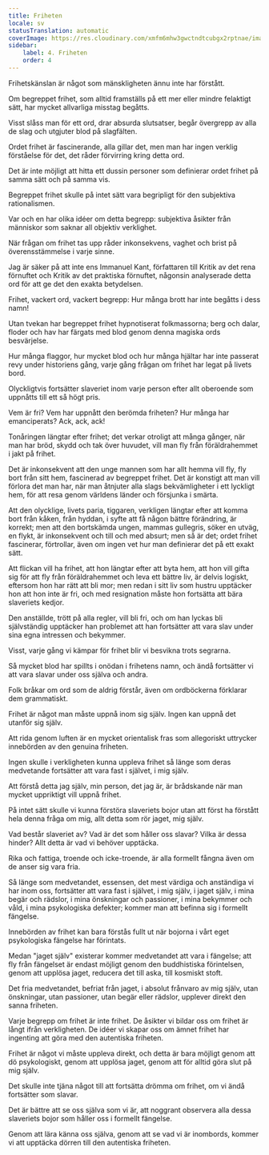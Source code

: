 ```yaml
---
title: Friheten
locale: sv
statusTranslation: automatic
coverImage: https://res.cloudinary.com/xmfm6mhw3gwctndtcubgx2rptnae/image/upload/v1741354419/small_cover_la_gran_rebelion_28716e29d2.webp
sidebar:
    label: 4. Friheten
    order: 4
---
```

Frihetskänslan är något som mänskligheten ännu inte har förstått.

Om begreppet frihet, som alltid framställs på ett mer eller mindre felaktigt sätt, har mycket allvarliga misstag begåtts.

Visst slåss man för ett ord, drar absurda slutsatser, begår övergrepp av alla de slag och utgjuter blod på slagfälten.

Ordet frihet är fascinerande, alla gillar det, men man har ingen verklig förståelse för det, det råder förvirring kring detta ord.

Det är inte möjligt att hitta ett dussin personer som definierar ordet frihet på samma sätt och på samma vis.

Begreppet frihet skulle på intet sätt vara begripligt för den subjektiva rationalismen.

Var och en har olika idéer om detta begrepp: subjektiva åsikter från människor som saknar all objektiv verklighet.

När frågan om frihet tas upp råder inkonsekvens, vaghet och brist på överensstämmelse i varje sinne.

Jag är säker på att inte ens Immanuel Kant, författaren till Kritik av det rena förnuftet och Kritik av det praktiska förnuftet, någonsin analyserade detta ord för att ge det den exakta betydelsen.

Frihet, vackert ord, vackert begrepp: Hur många brott har inte begåtts i dess namn!

Utan tvekan har begreppet frihet hypnotiserat folkmassorna; berg och dalar, floder och hav har färgats med blod genom denna magiska ords besvärjelse.

Hur många flaggor, hur mycket blod och hur många hjältar har inte passerat revy under historiens gång, varje gång frågan om frihet har legat på livets bord.

Olyckligtvis fortsätter slaveriet inom varje person efter allt oberoende som uppnåtts till ett så högt pris.

Vem är fri? Vem har uppnått den berömda friheten? Hur många har emanciperats? Ack, ack, ack!

Tonåringen längtar efter frihet; det verkar otroligt att många gånger, när man har bröd, skydd och tak över huvudet, vill man fly från föräldrahemmet i jakt på frihet.

Det är inkonsekvent att den unge mannen som har allt hemma vill fly, fly bort från sitt hem, fascinerad av begreppet frihet. Det är konstigt att man vill förlora det man har, när man åtnjuter alla slags bekvämligheter i ett lyckligt hem, för att resa genom världens länder och försjunka i smärta.

Att den olycklige, livets paria, tiggaren, verkligen längtar efter att komma bort från kåken, från hyddan, i syfte att få någon bättre förändring, är korrekt; men att den bortskämda ungen, mammas gullegris, söker en utväg, en flykt, är inkonsekvent och till och med absurt; men så är det; ordet frihet fascinerar, förtrollar, även om ingen vet hur man definierar det på ett exakt sätt.

Att flickan vill ha frihet, att hon längtar efter att byta hem, att hon vill gifta sig för att fly från föräldrahemmet och leva ett bättre liv, är delvis logiskt, eftersom hon har rätt att bli mor; men redan i sitt liv som hustru upptäcker hon att hon inte är fri, och med resignation måste hon fortsätta att bära slaveriets kedjor.

Den anställde, trött på alla regler, vill bli fri, och om han lyckas bli självständig upptäcker han problemet att han fortsätter att vara slav under sina egna intressen och bekymmer.

Visst, varje gång vi kämpar för frihet blir vi besvikna trots segrarna.

Så mycket blod har spillts i onödan i frihetens namn, och ändå fortsätter vi att vara slavar under oss själva och andra.

Folk bråkar om ord som de aldrig förstår, även om ordböckerna förklarar dem grammatiskt.

Frihet är något man måste uppnå inom sig själv. Ingen kan uppnå det utanför sig själv.

Att rida genom luften är en mycket orientalisk fras som allegoriskt uttrycker innebörden av den genuina friheten.

Ingen skulle i verkligheten kunna uppleva frihet så länge som deras medvetande fortsätter att vara fast i självet, i mig själv.

Att förstå detta jag själv, min person, det jag är, är brådskande när man mycket uppriktigt vill uppnå frihet.

På intet sätt skulle vi kunna förstöra slaveriets bojor utan att först ha förstått hela denna fråga om mig, allt detta som rör jaget, mig själv.

Vad består slaveriet av? Vad är det som håller oss slavar? Vilka är dessa hinder? Allt detta är vad vi behöver upptäcka.

Rika och fattiga, troende och icke-troende, är alla formellt fångna även om de anser sig vara fria.

Så länge som medvetandet, essensen, det mest värdiga och anständiga vi har inom oss, fortsätter att vara fast i självet, i mig själv, i jaget själv, i mina begär och rädslor, i mina önskningar och passioner, i mina bekymmer och våld, i mina psykologiska defekter; kommer man att befinna sig i formellt fängelse.

Innebörden av frihet kan bara förstås fullt ut när bojorna i vårt eget psykologiska fängelse har förintats.

Medan "jaget själv" existerar kommer medvetandet att vara i fängelse; att fly från fängelset är endast möjligt genom den buddhistiska förintelsen, genom att upplösa jaget, reducera det till aska, till kosmiskt stoft.

Det fria medvetandet, befriat från jaget, i absolut frånvaro av mig själv, utan önskningar, utan passioner, utan begär eller rädslor, upplever direkt den sanna friheten.

Varje begrepp om frihet är inte frihet. De åsikter vi bildar oss om frihet är långt ifrån verkligheten. De idéer vi skapar oss om ämnet frihet har ingenting att göra med den autentiska friheten.

Frihet är något vi måste uppleva direkt, och detta är bara möjligt genom att dö psykologiskt, genom att upplösa jaget, genom att för alltid göra slut på mig själv.

Det skulle inte tjäna något till att fortsätta drömma om frihet, om vi ändå fortsätter som slavar.

Det är bättre att se oss själva som vi är, att noggrant observera alla dessa slaveriets bojor som håller oss i formellt fängelse.

Genom att lära känna oss själva, genom att se vad vi är inombords, kommer vi att upptäcka dörren till den autentiska friheten.

